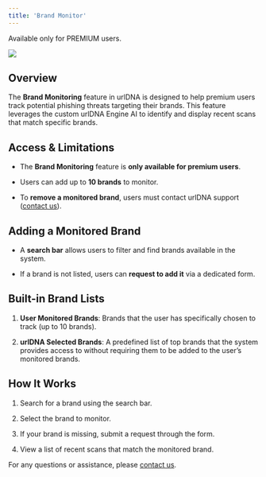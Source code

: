 ```yaml
---
title: 'Brand Monitor'
---
```


<Warning>
  Available only for PREMIUM users.
</Warning>

![](/images/use-cases/brand_monitor.png)

## Overview

The **Brand Monitoring** feature in urlDNA is designed to help premium users track potential phishing threats targeting their brands. This feature leverages the custom urlDNA Engine AI to identify and display recent scans that match specific brands.

## Access & Limitations

* The **Brand Monitoring** feature is **only available for premium users**.

* Users can add up to **10 brands** to monitor.

* To **remove a monitored brand**, users must contact urlDNA support ([contact us]("https://urldna.io/contact-us")).

## Adding a Monitored Brand

* A **search bar** allows users to filter and find brands available in the system.

* If a brand is not listed, users can **request to add it** via a dedicated form.

## Built-in Brand Lists

1. **User Monitored Brands**: Brands that the user has specifically chosen to track (up to 10 brands).

2. **urlDNA Selected Brands**: A predefined list of top brands that the system provides access to without requiring them to be added to the user’s monitored brands.

## How It Works

1. Search for a brand using the search bar.

2. Select the brand to monitor.

3. If your brand is missing, submit a request through the form.

4. View a list of recent scans that match the monitored brand.

For any questions or assistance, please [contact us](https://urldna.io/contact-us).